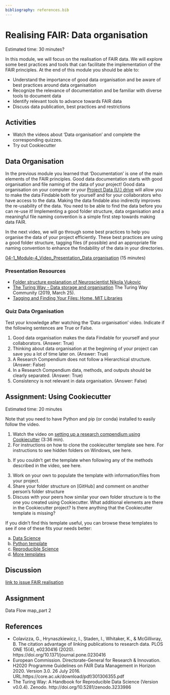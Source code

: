 ```yaml
---
bibliography: references.bib
---
```


# Realising FAIR: Data organisation {#realisingFAIR1}
Estimated time: 30 minutes?

In this module, we will focus on the realisation of FAIR data. 
We will explore some best practices and tools that can facilitate the implementation of the FAIR principles. 
At the end of this module you should be able to:

*	Understand the importance of good data organisation and be aware of best practices around data organisation
*	Recognize the relevance of documentation and be familiar with diverse tools to document data
*	Identify relevant tools to advance towards FAIR data 
*	Discuss data publication, best practices and restrictions

## Activities 
*	Watch the videos about ‘Data organisation’ and complete the corresponding quizzes.
* Try out Cookiecutter

## Data Organisation 
In the previous module you learned that ‘Documentation’ is one of the main elements of the FAIR principles. 
Good data documentation starts with good organisation and file naming of the data of your project! 
Good data organisation on your computer or your [Project Data (U:) drive](https://www.tudelft.nl/en/library/research-data-management/r/manage/storage) will allow you to make the data Findable both for yourself and for your collaborators who have access to the data. 
Making the data findable also indirectly improves the re-usability of the data. You need to be able to find the data before you can re-use it! 
Implementing a good folder structure, data organisation and a meaningful file naming convention is a simple first step towards making data FAIR.

In the next video, we will go through some best practices to help you organise the data of your project efficiently. These best practices are using a good folder structure, tagging files (if possible) and an appropriate file naming convention to enhance the findability of the data in your directories.

[04-1_Module-4_Video_Presentation_Data organisation](https://surfdrive.surf.nl/files/index.php/s/gyIxtQ1O155GI3h) (15 minutes)

### Presentation Resources
*	[Folder structure explanation of Neuroscientist Nikola Vukovic](http://nikola.me/folder_structure.html)
*	[The Turing Way - Data storage and organisation](https://the-turing-way.netlify.app/reproducible-research/rdm/rdm-storage.html) The Turing Way Community (2019, March 25). 
*	[Tagging and Finding Your Files: Home. MIT Libraries](https://libguides.mit.edu/metadataTools)


### Quiz Data Organisation 
Test your knowledge after watching the 'Data organisation' video. Indicate if the following sentences are True or False.

1.	Good data organisation makes the data Findable for yourself and your collaborators.
(Answer:  True)
2.	Thinking about data organisation at the beginning of your project can save you a lot of time later on.  (Answer: True)
3.	A Research Compendium does not follow a Hierarchical structure.
(Answer:  False)
4.	In a Research Compendium data, methods, and outputs should be clearly separated.
(Answer: True)
5.	Consistency is not relevant in data organisation.  (Answer: False)

## Assignment: Using Cookiecutter
Estimated time: 20 minutes

Note that you need to have Python and pip (or conda) installed to easily follow the video.

1. Watch the video on [setting up a research compendium using Cookiecutter](https://vimeo.com/462773031) (3:36 min). 
2. For instructions on how to clone the cookiecutter template see here. 
For instructions to see hidden folders on Windows, see here.
b. If you couldn’t get the template when following any of the methods described in the video, see here.
3. Work on your own to populate the template with information/files from your project. 
4. Share your folder structure on [GitHub] and comment on another person's folder structure 
4. Discuss with your peers how similar your own folder structure is to the one you created
using Cookiecutter. What additional elements are there in the Cookiecutter project? Is
there anything that the Cookiecutter template is missing?

If you didn’t find this template useful, you can browse these templates to see if one of these fits your needs better:

a. [Data Science](https://github.com/drivendata/cookiecutter-data-science)
b. [Python template](https://github.com/NLeSC/python-template)
c. [Reproducible Science](https://github.com/mkrapp/cookiecutter-reproducible-science)
d. [More templates](http://cookiecutter-templates.sebastianruml.name/)

## Discussion 
[link to issue FAIR realisation](link)


## Assignment 
Data Flow map_part 2


## References
*	Colavizza, G., Hrynaszkiewicz, I., Staden, I., Whitaker, K., & McGillivray, B. The citation advantage of linking publications to research data. PLOS ONE 15(4), e0230416 (2020). https://doi.org/10.1371/journal.pone.0230416
*	European Commission. Directorate-General for Research & Innovation. H2020 Programme Guidelines on FAIR Data Management in Horizon 2020. Version 3.0. 26 July 2016. URL:https://core.ac.uk/download/pdf/301306355.pdf
* The Turing Way: A Handbook for Reproducible Data Science (Version v0.0.4). Zenodo. http://doi.org/10.5281/zenodo.3233986


